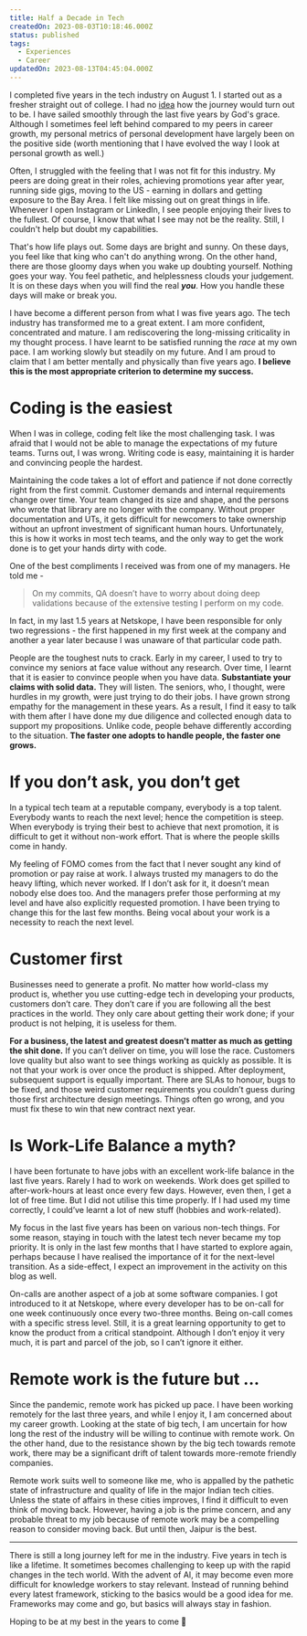 ```yaml
---
title: Half a Decade in Tech
createdOn: 2023-08-03T10:18:46.000Z
status: published
tags:
  - Experiences
  - Career
updatedOn: 2023-08-13T04:45:04.000Z
---
```


I completed five years in the tech industry on August 1. I started out as a fresher straight out of college. I had no [idea](/notes/beginning-a-new-journey) how the journey would turn out to be. I have sailed smoothly through the last five years by God's grace. Although I sometimes feel left behind compared to my peers in career growth, my personal metrics of personal development have largely been on the positive side (worth mentioning that I have evolved the way I look at personal growth as well.)

Often, I struggled with the feeling that I was not fit for this industry. My peers are doing great in their roles, achieving promotions year after year, running side gigs, moving to the US - earning in dollars and getting exposure to the Bay Area. I felt like missing out on great things in life. Whenever I open Instagram or LinkedIn, I see people enjoying their lives to the fullest. Of course, I know that what I see may not be the reality. Still, I couldn't help but doubt my capabilities.

That's how life plays out. Some days are bright and sunny. On these days, you feel like that king who can't do anything wrong. On the other hand, there are those gloomy days when you wake up doubting yourself. Nothing goes your way. You feel pathetic, and helplessness clouds your judgement. It is on these days when you will find the real ***you***. How you handle these days will make or break you.

I have become a different person from what I was five years ago. The tech industry has transformed me to a great extent. I am more confident, concentrated and mature. I am rediscovering the long-missing criticality in my thought process. I have learnt to be satisfied running the *race* at my own pace. I am working slowly but steadily on my future. And I am proud to claim that I am better mentally and physically than five years ago. **I believe this is the most appropriate criterion to determine my success.**

# Coding is the easiest

When I was in college, coding felt like the most challenging task. I was afraid that I would not be able to manage the expectations of my future teams. Turns out, I was wrong. Writing code is easy, maintaining it is harder and convincing people the hardest.

Maintaining the code takes a lot of effort and patience if not done correctly right from the first commit. Customer demands and internal requirements change over time. Your team changed its size and shape, and the persons who wrote that library are no longer with the company. Without proper documentation and UTs, it gets difficult for newcomers to take ownership without an upfront investment of significant human hours. Unfortunately, this is how it works in most tech teams, and the only way to get the work done is to get your hands dirty with code.

One of the best compliments I received was from one of my managers. He told me -
> On my commits, QA doesn’t have to worry about doing deep validations because of the extensive testing I perform on my code.

In fact, in my last 1.5 years at Netskope, I have been responsible for only two regressions - the first happened in my first week at the company and another a year later because I was unaware of that particular code path.

People are the toughest nuts to crack. Early in my career, I used to try to convince my seniors at face value without any research. Over time, I learnt that it is easier to convince people when you have data. **Substantiate your claims with solid data.** They will listen. The seniors, who, I thought, were hurdles in my growth, were just trying to do their jobs. I have grown strong empathy for the management in these years. As a result, I find it easy to talk with them after I have done my due diligence and collected enough data to support my propositions. Unlike code, people behave differently according to the situation. **The faster one adopts to handle people, the faster one grows.**

# If you don’t ask, you don’t get

In a typical tech team at a reputable company, everybody is a top talent. Everybody wants to reach the next level; hence the competition is steep. When everybody is trying their best to achieve that next promotion, it is difficult to get it without non-work effort. That is where the people skills come in handy.

My feeling of FOMO comes from the fact that I never sought any kind of promotion or pay raise at work. I always trusted my managers to do the heavy lifting, which never worked. If I don’t ask for it, it doesn’t mean nobody else does too. And the managers prefer those performing at my level and have also explicitly requested promotion. I have been trying to change this for the last few months. Being vocal about your work is a necessity to reach the next level.

# Customer first

Businesses need to generate a profit. No matter how world-class my product is, whether you use cutting-edge tech in developing your products, customers don’t care. They don’t care if you are following all the best practices in the world. They only care about getting their work done; if your product is not helping, it is useless for them.

**For a business, the latest and greatest doesn’t matter as much as getting the shit done.** If you can’t deliver on time, you will lose the race. Customers love quality but also want to see things working as quickly as possible. It is not that your work is over once the product is shipped. After deployment, subsequent support is equally important. There are SLAs to honour, bugs to be fixed, and those weird customer requirements you couldn’t guess during those first architecture design meetings. Things often go wrong, and you must fix these to win that new contract next year.

# Is Work-Life Balance a myth?

I have been fortunate to have jobs with an excellent work-life balance in the last five years. Rarely I had to work on weekends. Work does get spilled to after-work-hours at least once every few days. However, even then, I get a lot of free time. But I did not utilise this time properly. If I had used my time correctly, I could’ve learnt a lot of new stuff (hobbies and work-related).

My focus in the last five years has been on various non-tech things. For some reason, staying in touch with the latest tech never became my top priority. It is only in the last few months that I have started to explore again, perhaps because I have realised the importance of it for the next-level transition. As a side-effect, I expect an improvement in the activity on this blog as well.

On-calls are another aspect of a job at some software companies. I got introduced to it at Netskope, where every developer has to be on-call for one week continuously once every two-three months. Being on-call comes with a specific stress level. Still, it is a great learning opportunity to get to know the product from a critical standpoint. Although I don’t enjoy it very much, it is part and parcel of the job, so I can’t ignore it either.

# Remote work is the future but …

Since the pandemic, remote work has picked up pace. I have been working remotely for the last three years, and while I enjoy it, I am concerned about my career growth. Looking at the state of big tech, I am uncertain for how long the rest of the industry will be willing to continue with remote work. On the other hand, due to the resistance shown by the big tech towards remote work, there may be a significant drift of talent towards more-remote friendly companies.

Remote work suits well to someone like me, who is appalled by the pathetic state of infrastructure and quality of life in the major Indian tech cities. Unless the state of affairs in these cities improves, I find it difficult to even think of moving back. However, having a job is the prime concern, and any probable threat to my job because of remote work may be a compelling reason to consider moving back. But until then, Jaipur is the best.

---

There is still a long journey left for me in the industry. Five years in tech is like a lifetime. It sometimes becomes challenging to keep up with the rapid changes in the tech world. With the advent of AI, it may become even more difficult for knowledge workers to stay relevant. Instead of running behind every latest framework, sticking to the basics would be a good idea for me. Frameworks may come and go, but basics will always stay in fashion.

Hoping to be at my best in the years to come **🥳**
